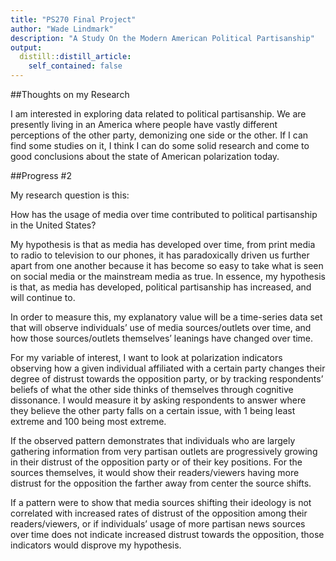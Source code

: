 ```yaml
---
title: "PS270 Final Project"
author: "Wade Lindmark"
description: "A Study On the Modern American Political Partisanship"
output:
  distill::distill_article:
    self_contained: false
---
```


##Thoughts on my Research

I am interested in exploring data related to political partisanship. We are presently living in an America where people have vastly different perceptions of the other party, demonizing one side or the other. If I can find some studies on it, I think I can do some solid research and come to good conclusions about the state of American polarization today.

##Progress #2

My research question is this:

How has the usage of media over time contributed to political partisanship in the United States?

My hypothesis is that as media has developed over time, from print media to radio to television to our phones, it has paradoxically driven us further apart from one another because it has become so easy to take what is seen on social media or the mainstream media as true. In essence, my hypothesis is that, as media has developed, political partisanship has increased, and will continue to. 

In order to measure this, my explanatory value will be a time-series data set that will observe individuals' use of media sources/outlets over time, and how those sources/outlets themselves' leanings have changed over time.

For my variable of interest, I want to look at polarization indicators observing how a given individual affiliated with a certain party changes their degree of distrust towards the opposition party, or by tracking respondents' beliefs of what the other side thinks of themselves through cognitive dissonance. I would measure it by asking respondents to answer where they believe the other party falls on a certain issue, with 1 being least extreme and 100 being most extreme.

If the observed pattern demonstrates that individuals who are largely gathering information from very partisan outlets are progressively growing in their distrust of the opposition party or of their key positions. For the sources themselves, it would show their readers/viewers having more distrust for the opposition the farther away from center the source shifts.

If a pattern were to show that media sources shifting their ideology is not correlated with increased rates of distrust of the opposition among their readers/viewers, or if individuals' usage of more partisan news sources over time does not indicate increased distrust towards the opposition, those indicators would disprove my hypothesis.